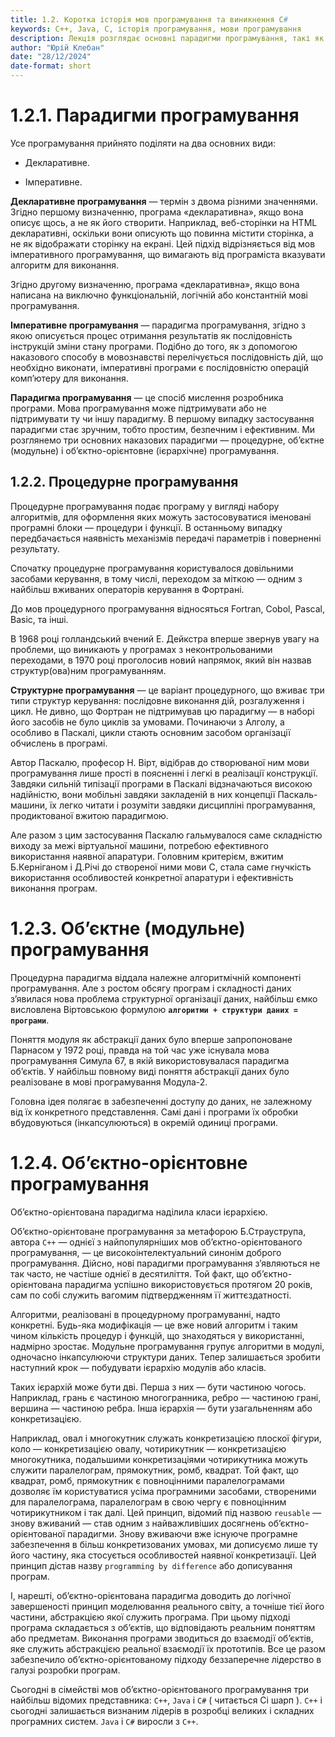 ```yaml
---
title: 1.2. Коротка історія мов програмування та виникнення C#
keywords: C++, Java, C, історія програмування, мови програмування
description: Лекція розглядає основні парадигми програмування, такі як декларативне, імперативне, процедурне, об’єктне і об’єктно-орієнтоване програмування, з акцентом на їх підходи до структурування програм і управління даними.
author: "Юрій Клебан"
date: "28/12/2024"
date-format: short
---
```


# 1.2.1. Парадигми програмування

Усе програмування прийнято поділяти на два основних види:

-   Декларативне.

-   Імперативне.

**Декларативне програмування** — термін з двома різними значеннями. Згідно першому визначенню, програма «декларативна», якщо вона описує щось, а не як його створити. Наприклад, веб-сторінки на HTML декларативні, оскільки вони описують що повинна містити сторінка, а не як відображати сторінку на екрані. Цей підхід відрізняється від мов імперативного програмування, що вимагають від програміста вказувати алгоритм для виконання.

Згідно другому визначенню, програма «декларативна», якщо вона написана на виключно функціональній, логічній або константній мові програмування.

**Імперативне програмування** — парадигма програмування, згідно з якою описується процес отримання результатів як послідовність інструкцій зміни стану програми. Подібно до того, як з допомогою наказового способу в мовознавстві перелічується послідовність дій, що необхідно виконати, імперативні програми є послідовністю операцій комп'ютеру для виконання.

**Парадигма програмування** — це спосіб мислення розробника програми. Мова програмування може підтримувати або не підтримувати ту чи іншу парадигму. В першому випадку застосування парадигми стає зручним, тобто простим, безпечним і ефективним. Ми розглянемо три основних наказових парадигми — процедурне, об’єктне (модульне) і об’єктно-орієнтовне (ієрархічне) програмування.

## 1.2.2. Процедурне програмування

Процедурне програмування подає програму у вигляді набору алгоритмів, для оформлення яких можуть застосовуватися іменовані програмні блоки — процедури і функції. В останньому випадку передбачається наявність механізмів передачі параметрів і поверненні результату.

Спочатку процедурне програмування користувалося довільними засобами керування, в тому числі, переходом за міткою — одним з найбільш вживаних операторів керування в Фортрані.

До мов процедурного програмування відносяться Fortran, Cobol, Pascal, Basic, та інші.

В 1968 році голландський вчений Е. Дейкстра вперше звернув увагу на проблеми, що виникають у програмах з неконтрольованими переходами, в 1970 році проголосив новий напрямок, який він назвав структур(ова)ним програмуванням.

**Структурне програмування** — це варіант процедурного, що вживає три типи структур керування: послідовне виконання дій, розгалуження і цикл. Не дивно, що Фортран не підтримував цю парадигму — в наборі його засобів не було циклів за умовами. Починаючи з Алголу, а особливо в Паскалі, цикли стають основним засобом організації обчислень в програмі.

Автор Паскалю, професор Н. Вірт, відібрав до створюваної ним мови програмування лише прості в поясненні і легкі в реалізації конструкції. Завдяки сильній типізації програми в Паскалі відзначаються високою надійністю, вони мобільні завдяки закладеній в них концепції Паскаль-машини, їх легко читати і розуміти завдяки дисципліні програмування, продиктованої вжитою парадигмою.

Але разом з цим застосування Паскалю гальмувалося саме складністю виходу за межі віртуальної машини, потребою ефективного використання наявної апаратури. Головним критерієм, вжитим Б.Керніганом і Д.Річі до створеної ними мови С, стала саме гнучкість використання особливостей конкретної апаратури і ефективність виконання програм.

# 1.2.3. Об’єктне (модульне) програмування

Процедурна парадигма віддала належне алгоритмічній компоненті програмування. Але з ростом обсягу програм і складності даних з'явилася нова проблема структурної організації даних, найбільш ємко висловлена Віртовською формулою **`алгоритми + структури даних = програми`**.

Поняття модуля як абстракції даних було вперше запропоноване Парнасом у 1972 році, правда на той час уже існувала мова програмування Симула 67, в якій використовувалася парадигма об'єктів. У найбільш повному виді поняття абстракції даних було реалізоване в мові програмування Модула-2.

Головна ідея полягає в забезпеченні доступу до даних, не залежному від їх конкретного представлення. Самі дані і програми їх обробки вбудовуються (інкапсулюються) в окремій одиниці програми.

# 1.2.4. Об’єктно-орієнтовне програмування

Об'єктно-орієнтована парадигма наділила класи ієрархією.

Об'єктно-орієнтоване програмування за метафорою Б.Страуструпа, автора `С++` — однієї з найпопулярніших мов об'єктно-орієнтованого програмування, — це високоінтелектуальний синонім доброго програмування. Дійсно, нові парадигми програмування з'являються не так часто, не частіше однієї в десятиліття. Той факт, що об'єктно-орієнтована парадигма успішно використовується протягом 20 років, сам по собі служить вагомим підтвердженням її життєздатності.

Алгоритми, реалізовані в процедурному програмуванні, надто конкретні. Будь-яка модифікація — це вже новий алгоритм і таким чином кількість процедур і функцій, що знаходяться у використанні, надмірно зростає. Модульне програмування групує алгоритми в модулі, одночасно інкапсулюючи структури даних. Тепер залишається зробити наступний крок — побудувати ієрархію модулів або класів.

Таких ієрархій може бути дві. Перша з них — бути частиною чогось. Наприклад, грань є частиною многогранника, ребро — частиною грані, вершина — частиною ребра. Інша ієрархія — бути узагальненням або конкретизацією.

Наприклад, овал і многокутник служать конкретизацією плоскої фігури, коло — конкретизацією овалу, чотирикутник — конкретизацією многокутника, подальшими конкретизаціями чотирикутника можуть служити паралелограм, прямокутник, ромб, квадрат. Той факт, що квадрат, ромб, прямокутник є повноцінними паралелограмами дозволяє їм користуватися усіма програмними засобами, створеними для паралелограма, паралелограм в свою чергу є повноцінним чотирикутником і так далі. Цей принцип, відомий під назвою `reusable` — знову вживаний — став одним з найважливіших досягнень об'єктно-орієнтованої парадигми. Знову вживаючи вже існуюче програмне забезпечення в більш конкретизованих умовах, ми дописуємо лише ту його частину, яка стосується особливостей наявної конкретизації. Цей принцип дістав назву `programming by difference` або дописування програм.

І, нарешті, об'єктно-орієнтована парадигма доводить до логічної завершеності принцип моделювання реального світу, а точніше тієї його частини, абстракцією якої служить програма. При цьому підході програма складається з об'єктів, що відповідають реальним поняттям або предметам. Виконання програми зводиться до взаємодії об'єктів, яке служить абстракцією реальної взаємодії їх прототипів. Все це разом забезпечило об'єктно-орієнтованому підходу беззаперечне лідерство в галузі розробки програм.

Сьогодні в сімействі мов об'єктно-орієнтованого програмування три найбільш відомих представника: `С++`, `Java` і `C#` ( читається Сі шарп ). `С++` і сьогодні залишається визнаним лідерів в розробці великих і складних програмних систем. `Java` і `C#` виросли з `С++`.